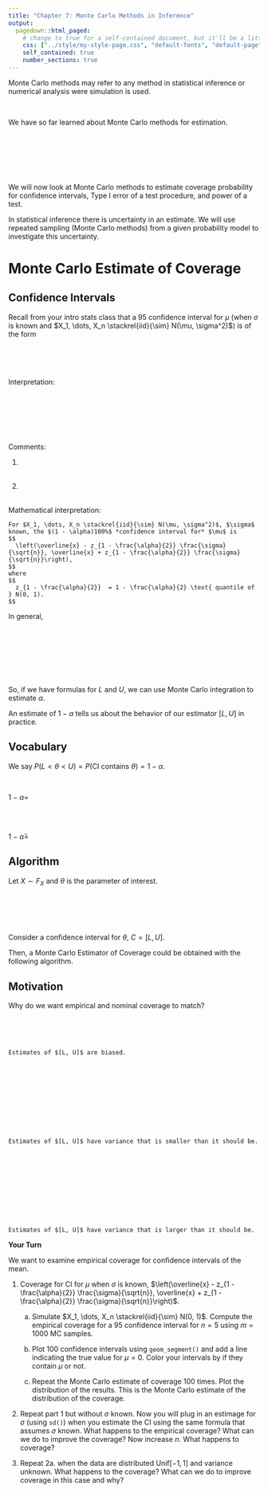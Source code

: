```yaml
---
title: "Chapter 7: Monte Carlo Methods in Inference"
output:
  pagedown::html_paged:
    # change to true for a self-contained document, but it'll be a litte slower for Pandoc to render
    css: ["../style/my-style-page.css", "default-fonts", "default-page", "default"]
    self_contained: true
    number_sections: true
---
```


Monte Carlo methods may refer to any method in statistical inference or numerical analysis were simulation is used.

<br/>

We have so far learned about Monte Carlo methods for estimation.

<br/><br/><br/><br/><br/>

We will now look at Monte Carlo methods to estimate coverage probability for confidence intervals, Type I error of a test procedure, and power of a test.


In statistical inference there is uncertainty in an estimate. We will use repeated sampling (Monte Carlo methods) from a given probability model to investigate this uncertainty.

[ ]{.pagebreak}

# Monte Carlo Estimate of Coverage {data-short-title="Coverage"}

## Confidence Intervals

Recall from your intro stats class that a $95%$ confidence interval for $\mu$ (when $\sigma$ is known and $X_1, \dots, X_n \stackrel{iid}{\sim} N(\mu, \sigma^2)$) is of the form

<br/><br/><br/>

Interpretation:

<br/><br/><br/><br/><br/>

Comments:

1. <br/><br/>

2. <br/><br/>

Mathematical interpretation:

[ ]{.pagebreak}

```definition
For $X_1, \dots, X_n \stackrel{iid}{\sim} N(\mu, \sigma^2)$, $\sigma$ known, the $(1 - \alpha)100%$ *confidence interval for* $\mu$ is
$$
  \left(\overline{x} - z_{1 - \frac{\alpha}{2}} \frac{\sigma}{\sqrt{n}}, \overline{x} + z_{1 - \frac{\alpha}{2}} \frac{\sigma}{\sqrt{n}}\right),
$$
where 
$$
  z_{1 - \frac{\alpha}{2}}  = 1 - \frac{\alpha}{2} \text{ quantile of } N(0, 1).
$$  
```

In general,

<br/><br/><br/><br/><br/><br/>

So, if we have formulas for $L$ and $U$, we can use Monte Carlo integration to estimate $\alpha$.

An estimate of $1 - \alpha$ tells us about the behavior of our estimator $[L, U]$ in practice.

## Vocabulary

We say $P(L < \theta < U) = P(\text{CI contains } \theta) = 1 - \alpha.$

<br/>

$1 - \alpha =$

<br/><br/>

$1 - \hat{\alpha} =$

[ ]{.pagebreak}


## Algorithm

Let $X \sim F_X$ and $\theta$ is the parameter of interest. 

```example

```
<br/><br/><br/>

Consider a confidence interval for $\theta$, $C = [L, U]$. 

Then, a Monte Carlo Estimator of Coverage could be obtained with the following algorithm.

[ ]{.pagebreak}

## Motivation

Why do we want empirical and nominal coverage to match?

<br/><br/><br/>

```example
Estimates of $[L, U]$ are biased.
```

<br/><br/><br/><br/><br/><br/><br/><br/>


```example
Estimates of $[L, U]$ have variance that is smaller than it should be.
```

<br/><br/><br/><br/><br/><br/><br/><br/>


```example
Estimates of $[L, U]$ have variance that is larger than it should be.
```



[ ]{.pagebreak}

[**Your Turn**]{.yourturn}

We want to examine empirical coverage for confidence intervals of the mean.

1. Coverage for CI for $\mu$ when $\sigma$ is known, $\left(\overline{x} - z_{1 - \frac{\alpha}{2}} \frac{\sigma}{\sqrt{n}}, \overline{x} + z_{1 - \frac{\alpha}{2}} \frac{\sigma}{\sqrt{n}}\right)$.
    
    a. Simulate $X_1, \dots, X_n \stackrel{iid}{\sim} N(0, 1)$. Compute the empirical coverage for a $95%$ confidence interval for $n = 5$ using $m = 1000$ MC samples.
    
    b.  Plot 100 confidence intervals using `geom_segment()` and add a line indicating the true value for $\mu = 0$. Color your intervals by if they contain $\mu$ or not.
    
    c. Repeat the Monte Carlo estimate of coverage 100 times. Plot the distribution of the results. This is the Monte Carlo estimate of the distribution of the coverage.
    
2. Repeat part 1 but without $\sigma$ known. Now you will plug in an estimage for $\sigma$ (using `sd()`) when you estimate the CI using the same formula that assumes $\sigma$ known. What happens to the empirical coverage? What can we do to improve the coverage? Now increase $n$. What happens to coverage?

3. Repeat 2a. when the data are distributed $\text{Unif}[-1, 1]$ and variance unknown. What happens to the coverage? What can we do to improve coverage in this case and why?

[ ]{.pagebreak}

